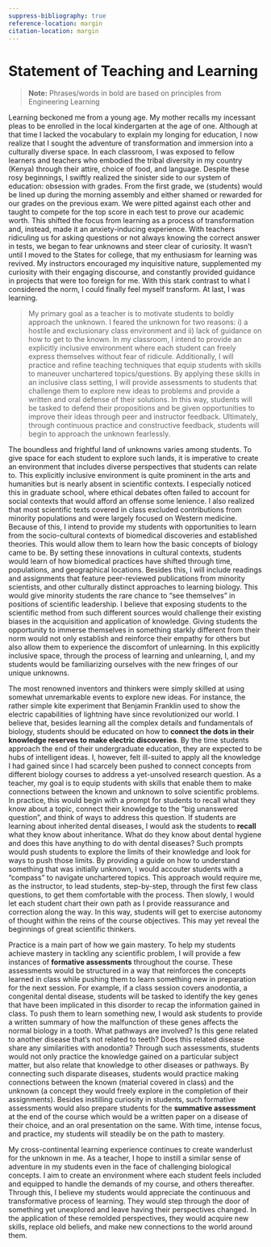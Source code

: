 ```yaml
---
suppress-bibliography: true
reference-location: margin
citation-location: margin
---
```


# Statement of Teaching and Learning

> **Note:** 
> Phrases/words in bold are based on principles from Engineering Learning

Learning beckoned me from a young age. My mother recalls my incessant pleas to be enrolled in the local kindergarten at the age of one. Although at that time I lacked the vocabulary to explain my longing for education, I now realize that I sought the adventure of transformation and immersion into a culturally diverse space. In each classroom, I was exposed to fellow learners and teachers who embodied the tribal diversity in my country (Kenya) through their attire, choice of food, and language. Despite these rosy beginnings, I swiftly realized the sinister side to our system of education: obsession with grades. From the first grade, we (students) would be lined up during the morning assembly and either shamed or rewarded for our grades on the previous exam. We were pitted against each other and taught to compete for the top score in each test to prove our academic worth. This shifted the focus from learning as a process of transformation and, instead, made it an anxiety-inducing experience. With teachers ridiculing us for asking questions or not always knowing the correct answer in tests, we began to fear unknowns and steer clear of curiosity. It wasn’t until I moved to the States for college, that my enthusiasm for learning was revived. My instructors encouraged my inquisitive nature, supplemented my curiosity with their engaging discourse, and constantly provided guidance in projects that were too foreign for me. With this stark contrast to what I considered the norm, I could finally feel myself transform. At last, I was learning.

> My primary goal as a teacher is to motivate students to boldly approach the unknown. I feared the unknown for two reasons: i) a hostile and exclusionary class environment and ii) lack of guidance on how to get to the known. In my classroom, I intend to provide an explicitly inclusive environment where each student can freely express themselves without fear of ridicule. Additionally, I will practice and refine teaching techniques that equip students with skills to maneuver unchartered topics/questions. By applying these skills in an inclusive class setting, I will provide assessments to students that challenge them to explore new ideas to problems and provide a written and oral defense of their solutions. In this way, students will be tasked to defend their propositions and be given opportunities to improve their ideas through peer and instructor feedback. Ultimately, through continuous practice and constructive feedback, students will begin to approach the unknown fearlessly.

The boundless and frightful land of unknowns varies among students. To give space for each student to explore such lands, it is imperative to create an environment that includes diverse perspectives that students can relate to. This explicitly inclusive environment is quite prominent in the arts and humanities but is nearly absent in scientific contexts. I especially noticed this in graduate school, where ethical debates often failed to account for social contexts that would afford an offense some lenience. I also realized that most scientific texts covered in class excluded contributions from minority populations and were largely focused on Western medicine. Because of this, I intend to provide my students with opportunities to learn from the socio-cultural contexts of biomedical discoveries and established theories. This would allow them to learn how the basic concepts of biology came to be. By setting these innovations in cultural contexts, students would learn of how biomedical practices have shifted through time, populations, and geographical locations. Besides this, I will include readings and assignments that feature peer-reviewed publications from minority scientists, and other culturally distinct approaches to learning biology. This would give minority students the rare chance to “see themselves” in positions of scientific leadership. I believe that exposing students to the scientific method from such different sources would challenge their existing biases in the acquisition and application of knowledge. Giving students the opportunity to immerse themselves in something starkly different from their norm would not only establish and reinforce their empathy for others but also allow them to experience the discomfort of unlearning. In this explicitly inclusive space, through the process of learning and unlearning, I, and my students would be familiarizing ourselves with the new fringes of our unique unknowns.

The most renowned inventors and thinkers were simply skilled at using somewhat unremarkable events to explore new ideas. For instance, the rather simple kite experiment that Benjamin Franklin used to show the electric capabilities of lightning have since revolutionized our world. I believe that, besides learning all the complex details and fundamentals of biology, students should be educated on how to **connect the dots in their knowledge reserves to make electric discoveries**. By the time students approach the end of their undergraduate education, they are expected to be hubs of intelligent ideas. I, however, felt ill-suited to apply all the knowledge I had gained since I had scarcely been pushed to connect concepts from different biology courses to address a yet-unsolved research question. As a teacher, my goal is to equip students with skills that enable them to make connections between the known and unknown to solve scientific problems. In practice, this would begin with a prompt for students to recall what they know about a topic, connect their knowledge to the “big unanswered question”, and think of ways to address this question. If students are learning about inherited dental diseases, I would ask the students to **recall** what they know about inheritance. What do they know about dental hygiene and does this have anything to do with dental diseases? Such prompts would push students to explore the limits of their knowledge and look for ways to push those limits. By providing a guide on how to understand something that was initially unknown, I would accouter students with a “compass” to navigate unchartered topics. This approach would require me, as the instructor, to lead students, step-by-step, through the first few class questions, to get them comfortable with the process. Then slowly, I would let each student chart their own path as I provide reassurance and correction along the way. In this way, students will get to exercise autonomy of thought within the reins of the course objectives. This may yet reveal the beginnings of great scientific thinkers.

Practice is a main part of how we gain mastery. To help my students achieve mastery in tackling any scientific problem, I will provide a few instances of **formative assessments** throughout the course. These assessments would be structured in a way that reinforces the concepts learned in class while pushing them to learn something new in preparation for the next session. For example, if a class session covers anodontia, a congenital dental disease, students will be tasked to identify the key genes that have been implicated in this disorder to recap the information gained in class. To push them to learn something new, I would ask students to provide a written summary of how the malfunction of these genes affects the normal biology in a tooth. What pathways are involved? Is this gene related to another disease that’s not related to teeth? Does this related disease share any similarities with anodontia? Through such assessments, students would not only practice the knowledge gained on a particular subject matter, but also relate that knowledge to other diseases or pathways. By connecting such disparate diseases, students would practice making connections between the known (material covered in class) and the unknown (a concept they would freely explore in the completion of their assignments). Besides instilling curiosity in students, such formative assessments would also prepare students for the **summative assessment** at the end of the course which would be a written paper on a disease of their choice, and an oral presentation on the same. With time, intense focus, and practice, my students will steadily be on the path to mastery.

My cross-continental learning experience continues to create wanderlust for the unknown in me. As a teacher, I hope to instill a similar sense of adventure in my students even in the face of challenging biological concepts. I aim to create an environment where each student feels included and equipped to handle the demands of my course, and others thereafter. Through this, I believe my students would appreciate the continuous and transformative process of learning. They would step through the door of something yet unexplored and leave having their perspectives changed. In the application of these remolded perspectives, they would acquire new skills, replace old beliefs, and make new connections to the world around them. 
 

